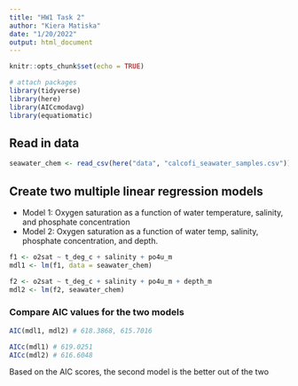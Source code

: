 ```yaml
---
title: "HW1 Task 2"
author: "Kiera Matiska"
date: "1/20/2022"
output: html_document
---
```


```r
knitr::opts_chunk$set(echo = TRUE)

# attach packages
library(tidyverse)
library(here)
library(AICcmodavg)
library(equatiomatic)
```

## Read in data

```r
seawater_chem <- read_csv(here("data", "calcofi_seawater_samples.csv"))
```

## Create two multiple linear regression models

- Model 1: Oxygen saturation as a function of water temperature, salinity, and phosphate concentration
- Model 2: Oxygen saturation as a function of water temp, salinity, phosphate concentration, and depth.

```r
f1 <- o2sat ~ t_deg_c + salinity + po4u_m
mdl1 <- lm(f1, data = seawater_chem)

f2 <- o2sat ~ t_deg_c + salinity + po4u_m + depth_m
mdl2 <- lm(f2, seawater_chem)
```

### Compare AIC values for the two models

```r
AIC(mdl1, mdl2) # 618.3868, 615.7016

AICc(mdl1) # 619.0251
AICc(mdl2) # 616.6048
```

Based on the AIC scores, the second model is the better out of the two


